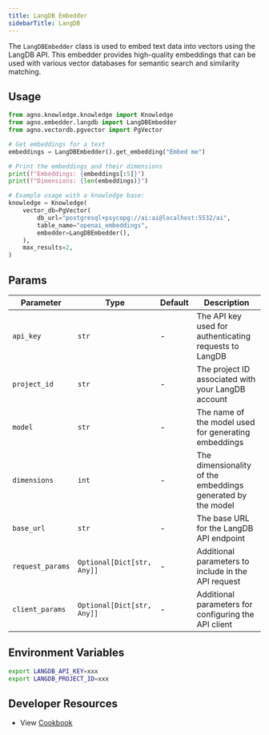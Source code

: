 ```yaml
---
title: LangDB Embedder
sidebarTitle: LangDB
---
```


The `LangDBEmbedder` class is used to embed text data into vectors using the LangDB API. This embedder provides high-quality embeddings that can be used with various vector databases for semantic search and similarity matching.

## Usage

```python cookbook/embedders/langdb_embedder.py
from agno.knowledge.knowledge import Knowledge
from agno.embedder.langdb import LangDBEmbedder
from agno.vectordb.pgvector import PgVector

# Get embeddings for a text
embeddings = LangDBEmbedder().get_embedding("Embed me")

# Print the embeddings and their dimensions
print(f"Embeddings: {embeddings[:5]}")
print(f"Dimensions: {len(embeddings)}")

# Example usage with a knowledge base:
knowledge = Knowledge(
    vector_db=PgVector(
        db_url="postgresql+psycopg://ai:ai@localhost:5532/ai",
        table_name="openai_embeddings",
        embedder=LangDBEmbedder(),
    ),
    max_results=2,
)
```

## Params

| Parameter         | Type                       | Default | Description                                                      |
| ----------------- | -------------------------- | ------- | ---------------------------------------------------------------- |
| `api_key`         | `str`                      | -       | The API key used for authenticating requests to LangDB             |
| `project_id`      | `str`                      | -       | The project ID associated with your LangDB account                |
| `model`           | `str`                      | -       | The name of the model used for generating embeddings              |
| `dimensions`      | `int`                      | -       | The dimensionality of the embeddings generated by the model       |
| `base_url`        | `str`                      | -       | The base URL for the LangDB API endpoint                          |
| `request_params`  | `Optional[Dict[str, Any]]` | -       | Additional parameters to include in the API request                |
| `client_params`   | `Optional[Dict[str, Any]]` | -       | Additional parameters for configuring the API client               |

## Environment Variables

```bash
export LANGDB_API_KEY=xxx
export LANGDB_PROJECT_ID=xxx
```

## Developer Resources
- View [Cookbook](https://github.com/agno-agi/agno/tree/v2.0/cookbook/agent_concepts/knowledge/embedders/langdb_embedder.py)
